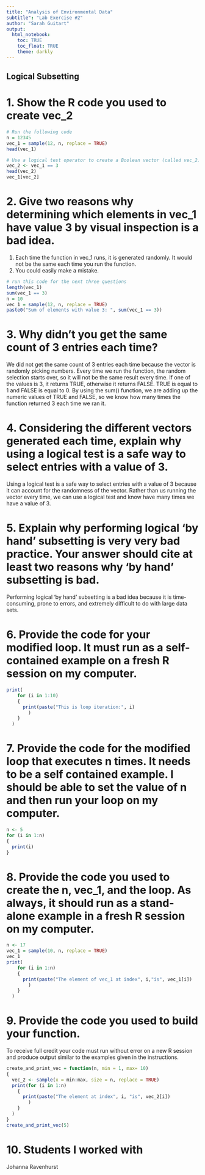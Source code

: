 ```yaml
---
title: "Analysis of Environmental Data"
subtitle": "Lab Exercise #2"
author: "Sarah Guitart"
output: 
  html_notebook:
    toc: TRUE
    toc_float: TRUE
    theme: darkly 
---
```


## Logical Subsetting

# 1. Show the R code you used to create vec_2

```r
# Run the following code
n = 12345
vec_1 = sample(12, n, replace = TRUE)
head(vec_1)
```
```r
# Use a logical test operator to create a Boolean vector (called vec_2) whose entries are TRUE if the corresponding entry in vec_1 is 3 and FALSE otherwise.
vec_2 <- vec_1 == 3 
head(vec_2)
vec_1[vec_2]
```

# 2. Give two reasons why determining which elements in vec_1 have value 3 by visual inspection is a bad idea.

1. Each time the function in vec_1 runs, it is generated randomly. It would not be the same each time you run the function. 
2. You could easily make a mistake. 

```r
# run this code for the next three questions
length(vec_1)
sum(vec_1 == 3)
n = 10
vec_1 = sample(12, n, replace = TRUE)
paste0("Sum of elements with value 3: ", sum(vec_1 == 3))
```

# 3. Why didn't you get the same count of 3 entries each time?

We did not get the same count of 3 entries each time because the vector is randomly picking numbers. Every time we run the function, the random selection starts over, so it will not be the same result every time. If one of the values is 3, it returns TRUE, otherwise it returns FALSE. TRUE is equal to 1 and FALSE is equal to 0. By using the sum() function, we are adding up the numeric values of TRUE and FALSE, so we know how many times the function returned 3 each time we ran it. 

# 4. Considering the different vectors generated each time, explain why using a logical test is a safe way to select entries with a value of 3.

Using a logical test is a safe way to select entries with a value of 3 because it can account for the randomness of the vector. Rather than us running the vector every time, we can use a logical test and know have many times we have a value of 3. 

# 5. Explain why performing logical ‘by hand’ subsetting is very very bad practice. Your answer should cite at least two reasons why ‘by hand’ subsetting is bad.

Performing logical 'by hand' subsetting is a bad idea because it is time-consuming, prone to errors, and extremely difficult to do with large data sets.

# 6. Provide the code for your modified loop. It must run as a self-contained example on a fresh R session on my computer.

```r
print(
    for (i in 1:10)   
    {
      print(paste("This is loop iteration:", i)
        )
    }
  )
```

# 7. Provide the code for the modified loop that executes n times. It needs to be a self contained example. I should be able to set the value of n and then run your loop on my computer.

```r
n <- 5
for (i in 1:n)
{
  print(i)
}
```

# 8. Provide the code you used to create the n, vec_1, and the loop. As always, it should run as a stand-alone example in a fresh R session on my computer.

```r
n <- 17
vec_1 = sample(10, n, replace = TRUE)
vec_1
print(
    for (i in 1:n)   
    {
      print(paste("The element of vec_1 at index", i,"is", vec_1[i])
        )
    }
  )
```

# 9. Provide the code you used to build your function.

To receive full credit your code must run without error on a new R session and produce output similar to the examples given in the instructions.

```r
create_and_print_vec = function(n, min = 1, max= 10)
{
  vec_2 <- sample(x = min:max, size = n, replace = TRUE)
  print(for (i in 1:n)   
    {
      print(paste("The element at index", i, "is", vec_2[i])
        )
    }
  )
}
create_and_print_vec(5)
```

# 10. Students I worked with

Johanna Ravenhurst 
